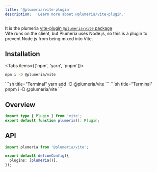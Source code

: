 ```yaml
---
title: '@plumeria/vite-plugin'
description:  'Learn more about @plumeria/vite-plugin.'
---
```


It is the plumeria [vite-plugin `@plumeria/vite` package](https://www.npmjs.com/package/@plumeria/vite)  
Vite runs on the client, but Plumeria uses Node.js, so this is a plugin to prevent Node.js from being mixed into Vite.

## Installation
<Tabs items={['npm',  'yarn', 'pnpm']}>
<Tab>
```sh title="Terminal"
npm i -D @plumeria/vite
```
</Tab>
<Tab>
```sh title="Terminal"
yarn add -D @plumeria/vite
```
</Tab>
<Tab>
```sh title="Terminal"
pnpm i -D @plumeria/vite
```
</Tab>
</Tabs>

## Overview
```ts
import type { Plugin } from 'vite';
export default function plumeria(): Plugin;
```

## API
```ts
import plumeria from '@plumeria/vite';

export default defineConfig({
  plugins: [plumeria()],
});
```

<Cards>
  <Card title="See more about Installation vite-plugin" href="/docs/getting-started/installation#vite-nodejs-build-externalization" />
</Cards>